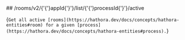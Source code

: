 
<MethodPill method="get" />
## /rooms/v2/{'{'}appId{'}'}/list/{'{'}processId{'}'}/active

{`Get all active [rooms](https://hathora.dev/docs/concepts/hathora-entities#room) for a given [process](https://hathora.dev/docs/concepts/hathora-entities#process).`}